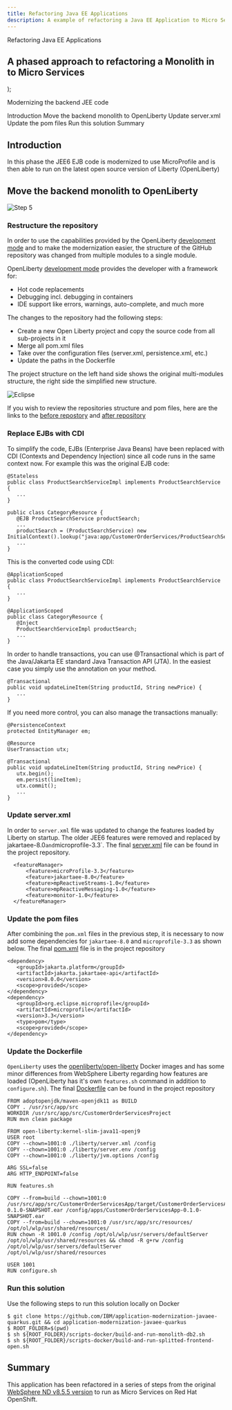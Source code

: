 ```yaml
---
title: Refactoring Java EE Applications
description: A example of refactoring a Java EE Application to Micro Services
---
```


  <span>
Refactoring Java EE Applications<br/> <h2>A phased approach to refactoring a Monolith in to Micro Services</h2>
  </span>
);

<PageDescription>

Modernizing the backend JEE code

</PageDescription>

<AnchorLinks small>
  <AnchorLink>Introduction</AnchorLink>
  <AnchorLink>Move the backend monolith to OpenLiberty</AnchorLink>
  <AnchorLink>Update server.xml</AnchorLink>
  <AnchorLink>Update the pom files</AnchorLink>
  <AnchorLink>Run this solution</AnchorLink>
  <AnchorLink>Summary</AnchorLink>
</AnchorLinks>


## Introduction
In this phase the JEE6 EJB code is modernized to use MicroProfile and is then able to run on the latest open source version of Liberty (OpenLiberty)

## Move the backend monolith to OpenLiberty

  ![Step 5](images/step5.png)

### Restructure the repository
In order to use the capabilities provided by the OpenLiberty [development mode](https://openliberty.io/blog/2019/10/22/liberty-dev-mode.html) and to make the modernization easier, the structure of the GitHub repository was changed from multiple modules to a single module.

OpenLiberty [development mode](https://openliberty.io/blog/2019/10/22/liberty-dev-mode.html) provides the developer with a framework for:

  - Hot code replacements
  - Debugging incl. debugging in containers
  - IDE support like errors, warnings, auto-complete, and much more

The changes to the repository had the following steps:

- Create a new Open Liberty project and copy the source code from all sub-projects in it
- Merge all pom.xml files
- Take over the configuration files (server.xml, persistence.xml, etc.)
- Update the paths in the Dockerfile

The project structure on the left hand side shows the original multi-modules structure, the right side the simplified new structure.

![Eclipse](images/open-liberty-project-structure.png)

If you wish to review the repositories structure and pom files, here are the links to the [before repostory](https://github.com/IBM/application-modernization-javaee-quarkus/tree/master/monolith-open-liberty) and [after repository](https://github.com/IBM/application-modernization-javaee-quarkus/tree/master/monolith-open-liberty-cloud-native)

### Replace EJBs with CDI
To simplify the code, EJBs (Enterprise Java Beans) have been replaced with CDI (Contexts and Dependency Injection) since all code runs in the same context now. For example this was the original EJB code:

```
@Stateless
public class ProductSearchServiceImpl implements ProductSearchService {
   ...
}

public class CategoryResource {
   @EJB ProductSearchService productSearch;
   ...
   productSearch = (ProductSearchService) new InitialContext().lookup("java:app/CustomerOrderServices/ProductSearchServiceImpl!org.pwte.example.service.ProductSearchService");
   ...
}
```

This is the converted code using CDI:

```
@ApplicationScoped
public class ProductSearchServiceImpl implements ProductSearchService {
   ...
}

@ApplicationScoped
public class CategoryResource {
   @Inject
   ProductSearchServiceImpl productSearch;
   ...
}
```

In order to handle transactions, you can use @Transactional which is part of the Java/Jakarta EE standard Java Transaction API (JTA). In the easiest case you simply use the annotation on your method.

```
@Transactional
public void updateLineItem(String productId, String newPrice) {
   ...
}
```

If you need more control, you can also manage the transactions manually:

```
@PersistenceContext
protected EntityManager em;

@Resource
UserTransaction utx;

@Transactional
public void updateLineItem(String productId, String newPrice) {
   utx.begin();
   em.persist(lineItem);
   utx.commit();
   ...
}
```

### Update server.xml
In order to `server.xml` file was updated to change the features loaded by Liberty on startup. The older JEE6 features were removed and replaced by jakartaee-8.0` and `microprofile-3.3`. The final [server.xml](https://github.com/IBM/application-modernization-javaee-quarkus/blob/master/monolith-open-liberty/liberty/server.xml) file can be found in the project repository.

```
  <featureManager>
      <feature>microProfile-3.3</feature>
      <feature>jakartaee-8.0</feature>
      <feature>mpReactiveStreams-1.0</feature>
      <feature>mpReactiveMessaging-1.0</feature>
      <feature>monitor-1.0</feature>
  </featureManager>
```

### Update the pom files
After combining the `pom.xml` files in the previous step, it is necessary to now add some dependencies for `jakartaee-8.0` and `microprofile-3.3` as shown below. The final [pom.xml](https://github.com/IBM/application-modernization-javaee-quarkus/blob/master/monolith-open-liberty-cloud-native/pom.xml) file is in the project repository

```
<dependency>
   <groupId>jakarta.platform</groupId>
   <artifactId>jakarta.jakartaee-api</artifactId>
   <version>8.0.0</version>
   <scope>provided</scope>
</dependency>
<dependency>
   <groupId>org.eclipse.microprofile</groupId>
   <artifactId>microprofile</artifactId>
   <version>3.3</version>
   <type>pom</type>
   <scope>provided</scope>
</dependency>
```

### Update the Dockerfile
`OpenLiberty` uses the [openliberty/open-liberty](https://hub.docker.com/r/openliberty/open-liberty) Docker images and has some minor differences from WebSphere Liberty regarding how features are loaded (OpenLiberty has it's own `features.sh` command in addition to `configure.sh`). The final [Dockerfile](https://github.com/IBM/application-modernization-javaee-quarkus/blob/master/monolith-open-liberty-cloud-native/Dockerfile.multistage) can be found in the project repository

```
FROM adoptopenjdk/maven-openjdk11 as BUILD
COPY . /usr/src/app/src
WORKDIR /usr/src/app/src/CustomerOrderServicesProject
RUN mvn clean package

FROM open-liberty:kernel-slim-java11-openj9
USER root
COPY --chown=1001:0 ./liberty/server.xml /config
COPY --chown=1001:0 ./liberty/server.env /config
COPY --chown=1001:0 ./liberty/jvm.options /config

ARG SSL=false
ARG HTTP_ENDPOINT=false

RUN features.sh

COPY --from=build --chown=1001:0 /usr/src/app/src/CustomerOrderServicesApp/target/CustomerOrderServicesApp-0.1.0-SNAPSHOT.ear /config/apps/CustomerOrderServicesApp-0.1.0-SNAPSHOT.ear
COPY --from=build --chown=1001:0 /usr/src/app/src/resources/ /opt/ol/wlp/usr/shared/resources/
RUN chown -R 1001.0 /config /opt/ol/wlp/usr/servers/defaultServer /opt/ol/wlp/usr/shared/resources && chmod -R g+rw /config /opt/ol/wlp/usr/servers/defaultServer  /opt/ol/wlp/usr/shared/resources

USER 1001
RUN configure.sh
```

### Run this solution
Use the following steps to run this solution locally on Docker

```
$ git clone https://github.com/IBM/application-modernization-javaee-quarkus.git && cd application-modernization-javaee-quarkus
$ ROOT_FOLDER=$(pwd)
$ sh ${ROOT_FOLDER}/scripts-docker/build-and-run-monolith-db2.sh
$ sh ${ROOT_FOLDER}/scripts-docker/build-and-run-splitted-frontend-open.sh
```

## Summary
This application has been refactored in a series of steps from the original [WebSphere ND v8.5.5 version](https://github.com/ibm-cloud-architecture/cloudpak-for-applications/tree/was855) to run as Micro Services on Red Hat OpenShift.
